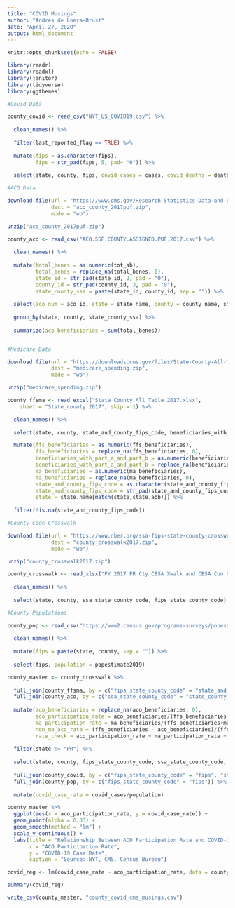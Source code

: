```yaml
---
title: "COVID Musings"
author: "Andres de Loera-Brust"
date: "April 27, 2020"
output: html_document
---
```


```r
knitr::opts_chunk$set(echo = FALSE)

library(readr)
library(readxl)
library(janitor)
library(tidyverse)
library(ggthemes)

```

```r

#Covid Data

county_covid <- read_csv("NYT_US_COVID19.csv") %>%
  
  clean_names() %>%
  
  filter(last_reported_flag == TRUE) %>%
  
  mutate(fips = as.character(fips),
         fips = str_pad(fips, 5, pad= "0")) %>%
  
  select(state, county, fips, covid_cases = cases, covid_deaths = deaths, date)

#ACO Data

download.file(url = "https://www.cms.gov/Research-Statistics-Data-and-Systems/Downloadable-Public-Use-Files/SSPACO/Downloads/ACOSSPCOUNTYASSIGNEDPUF2017.zip",
              dest = "aco_county_2017puf.zip",
              mode = "wb")

unzip("aco_county_2017puf.zip")

county_aco <- read_csv("ACO.SSP.COUNTY.ASSIGNED.PUF.2017.csv") %>%
  
  clean_names() %>%
  
  mutate(total_benes = as.numeric(tot_ab),
         total_benes = replace_na(total_benes, 0),
         state_id = str_pad(state_id, 2, pad = "0"),
         county_id = str_pad(county_id, 3, pad = "0"),
         state_county_ssa = paste(state_id, county_id, sep = "")) %>%
  
  select(aco_num = aco_id, state = state_name, county = county_name, state_county_ssa, total_benes) %>%
  
  group_by(state, county, state_county_ssa) %>%
  
  summarize(aco_beneficiaries = sum(total_benes))


#Medicare Data

download.file(url = "https://downloads.cms.gov/files/State-County-All-Table-2017.zip",
              dest = "medicare_spending.zip",
              mode = "wb")

unzip("medicare_spending.zip")

county_ffsma <- read_excel("State County All Table 2017.xlsx", 
    sheet = "State_county 2017", skip = 1) %>%

  clean_names() %>%
  
  select(state, county, state_and_county_fips_code, beneficiaries_with_part_a_and_part_b, ffs_beneficiaries, ma_beneficiaries) %>%

  mutate(ffs_beneficiaries = as.numeric(ffs_beneficiaries),
         ffs_beneficiaries = replace_na(ffs_beneficiaries, 0),
         beneficiaries_with_part_a_and_part_b = as.numeric(beneficiaries_with_part_a_and_part_b),
         beneficiaries_with_part_a_and_part_b = replace_na(beneficiaries_with_part_a_and_part_b, 0),
         ma_beneficiaries = as.numeric(ma_beneficiaries),
         ma_beneficiaries = replace_na(ma_beneficiaries, 0),
         state_and_county_fips_code = as.character(state_and_county_fips_code),
         state_and_county_fips_code = str_pad(state_and_county_fips_code, 5, pad= "0"),
         state = state.name[match(state,state.abb)]) %>%
  
  filter(!is.na(state_and_county_fips_code))

#County Code Crosswalk

download.file(url = "https://www.nber.org/ssa-fips-state-county-crosswalk/2017/ssa_fips_state_county2017.zip",
              dest = "county_crosswalk2017.zip",
              mode = "wb")

unzip("county_crosswalk2017.zip")

county_crosswalk <- read_xlsx("FY 2017 FR Cty CBSA Xwalk and CBSA Con Cty.xlsx") %>%
  
  clean_names() %>%
  
  select(state, county, ssa_state_county_code, fips_state_county_code)

#County Populations 

county_pop <- read_csv("https://www2.census.gov/programs-surveys/popest/datasets/2010-2019/counties/totals/co-est2019-alldata.csv") %>%
  
  clean_names() %>%
  
  mutate(fips = paste(state, county, sep = "")) %>%
    
  select(fips, population = popestimate2019)

```

```r

county_master <- county_crosswalk %>%
  
  full_join(county_ffsma, by = c("fips_state_county_code" = "state_and_county_fips_code")) %>%
  full_join(county_aco, by = c("ssa_state_county_code" = "state_county_ssa")) %>%
  
  mutate(aco_beneficiaries = replace_na(aco_beneficiaries, 0),
         aco_participation_rate = aco_beneficiaries/(ffs_beneficiaries+ma_beneficiaries),
         ma_participation_rate = ma_beneficiaries/(ffs_beneficiaries+ma_beneficiaries),
         non_ma_aco_rate = (ffs_beneficiaries - aco_beneficiaries)/(ffs_beneficiaries + ma_beneficiaries ),
         rate_check = aco_participation_rate + ma_participation_rate + non_ma_aco_rate) %>%
  
  filter(state != "PR") %>%
  
  select(state, county, fips_state_county_code, ssa_state_county_code, beneficiaries_with_part_a_and_part_b, ffs_beneficiaries, ma_beneficiaries, aco_beneficiaries, ma_participation_rate, aco_participation_rate, non_ma_aco_rate) %>%
  
  full_join(county_covid, by = c("fips_state_county_code" = "fips", "state", "county")) %>%
  full_join(county_pop, by = c("fips_state_county_code" = "fips")) %>%
  
  mutate(covid_case_rate = covid_cases/population)


```


```r

county_master %>%
  ggplot(aes(x = aco_participation_rate, y = covid_case_rate)) +
  geom_point(alpha = 0.33) +
  geom_smooth(method = "lm") + 
  scale_y_continuous() +
  labs(title = "Relationship Between ACO Participation Rate and COVID-19 Case Rate",
       x = "ACO Participation Rate",
       y = "COVID-19 Case Rate",
       caption = "Source: NYT, CMS, Census Bureau")

covid_reg <- lm(covid_case_rate ~ aco_participation_rate, data = county_master)

summary(covid_reg)

```


```r

write_csv(county_master, "county_covid_cms_musings.csv")

```

